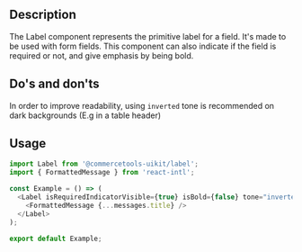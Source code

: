 

<Meta of={LabelStories} />

## Description

The Label component represents the primitive label for a field. It's made to be used with form fields. This component can also indicate if the field is required or not, and give emphasis by being bold.

## Do's and don'ts

In order to improve readability, using `inverted` tone is recommended on dark backgrounds (E.g in a table header)

## Usage

```js
import Label from '@commercetools-uikit/label';
import { FormattedMessage } from 'react-intl';

const Example = () => (
  <Label isRequiredIndicatorVisible={true} isBold={false} tone="inverted">
    <FormattedMessage {...messages.title} />
  </Label>
);

export default Example;
```

<Canvas of={LabelStories.Default} />
